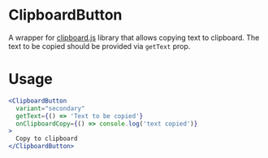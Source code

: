 
<Meta title="MDX|ClipboardButton" component={ClipboardButton} />

# ClipboardButton

A wrapper for [clipboard.js](https://github.com/zenorocha/clipboard.js) library that allows copying text to clipboard. The text to be copied should be provided via `getText` prop.

# Usage

```jsx
<ClipboardButton
  variant="secondary"
  getText={() => 'Text to be copied'}
  onClipboardCopy={() => console.log('text copied')}
>
  Copy to clipboard
</ClipboardButton>
````
<Props of={ClipboardButton}/>

